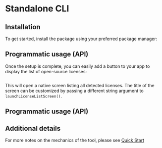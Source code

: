 
# Standalone CLI

## Installation

To get started, install the package using your preferred package manager:

<PackageManagerTabs command="install license-kit" />

## Programmatic usage (API)

Once the setup is complete, you can easily add a button to your app to display the list of open-source licenses:

```tsx

```

This will open a native screen listing all detected licenses. The title of the screen can be customized by passing a different string argument to `launchLicenseListScreen()`.

## Programmatic usage (API)

## Additional details

For more notes on the mechanics of the tool, please see [Quick Start](/docs/quick-start)
